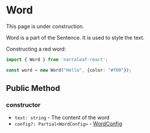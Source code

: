 
# Word

<Callout type="warning" emoji="⚠️">
    This page is under construction.
</Callout>

Word is a part of the Sentence. It is used to style the text.

Constructing a red word:

```ts
import { Word } from 'narraleaf-react';

const word = new Word("Hello", {color: "#f00"});
```

## Public Method

### constructor

- `text: string` - The content of the word
- `config?: Partial<WordConfig>` - [WordConfig](../../types/WordConfig)
